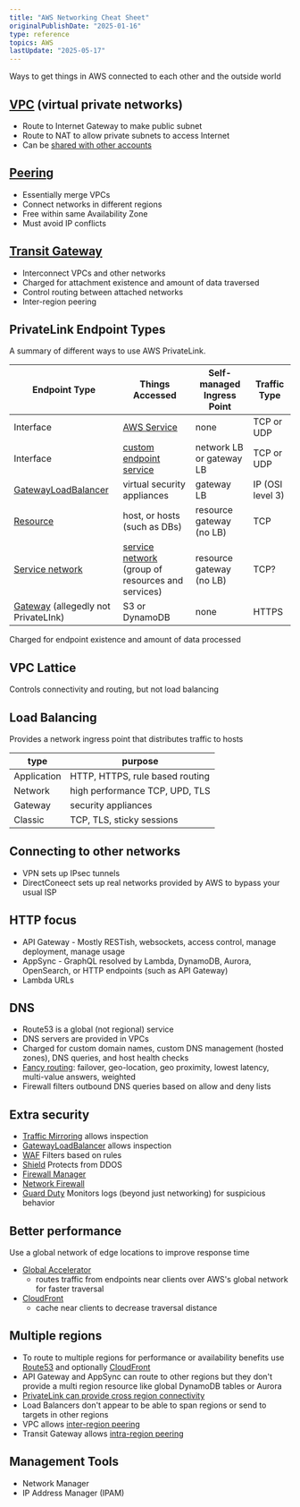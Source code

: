 ```yaml
---
title: "AWS Networking Cheat Sheet"
originalPublishDate: "2025-01-16"
type: reference
topics: AWS
lastUpdate: "2025-05-17"
---
```


Ways to get things in AWS connected to each other and the outside world

## [VPC](https://docs.aws.amazon.com/vpc/latest/userguide/what-is-amazon-vpc.html) (virtual private networks)

- Route to Internet Gateway to make public subnet
- Route to NAT to allow private subnets to access Internet
- Can be [shared with other accounts](https://docs.aws.amazon.com/vpc/latest/userguide/vpc-sharing.html)

## [Peering](https://docs.aws.amazon.com/vpc/latest/peering/what-is-vpc-peering.html)

- Essentially merge VPCs
- Connect networks in different regions
- Free within same Availability Zone
- Must avoid IP conflicts

## [Transit Gateway](https://docs.aws.amazon.com/vpc/latest/tgw/what-is-transit-gateway.html)

- Interconnect VPCs and other networks
- Charged for attachment existence and amount of data traversed
- Control routing between attached networks
- Inter-region peering

## PrivateLink Endpoint Types

A summary of different ways to use AWS PrivateLink.

| Endpoint Type                                                                                                               | Things Accessed                                                                                                              | Self-managed Ingress Point | Traffic Type     |
| --------------------------------------------------------------------------------------------------------------------------- | ---------------------------------------------------------------------------------------------------------------------------- | -------------------------- | ---------------- |
| Interface                                                                                                                   | [AWS Service](https://docs.aws.amazon.com/vpc/latest/privatelink/privatelink-access-aws-services.html)                       | none                       | TCP or UDP       |
| Interface                                                                                                                   | [custom endpoint service](https://docs.aws.amazon.com/vpc/latest/privatelink/privatelink-share-your-services.html)           | network LB or gateway LB   | TCP or UDP       |
| [GatewayLoadBalancer](https://docs.aws.amazon.com/vpc/latest/privatelink/vpce-gateway-load-balancer.html)                   | virtual security appliances                                                                                                  | gateway LB                 | IP (OSI level 3) |
| [Resource](https://docs.aws.amazon.com/vpc/latest/privatelink/privatelink-access-resources.html#resource-endpoint-overview) | host, or hosts (such as DBs)                                                                                                 | resource gateway (no LB)   | TCP              |
| [Service network](https://docs.aws.amazon.com/vpc/latest/privatelink/privatelink-access-service-networks.html)              | [service network](https://docs.aws.amazon.com/vpc-lattice/latest/ug/service-networks.html) (group of resources and services) | resource gateway (no LB)   | TCP?             |
| [Gateway](https://docs.aws.amazon.com/vpc/latest/privatelink/gateway-endpoints.html) (allegedly  not PrivateLInk)                                        | S3 or DynamoDB                                                                                                               | none                       | HTTPS            |

Charged for endpoint existence and amount of data processed

## VPC Lattice

Controls connectivity and routing, but not load balancing

## Load Balancing

Provides a network ingress point that distributes traffic to hosts

| type        | purpose                         |
| ----------- | ------------------------------- |
| Application | HTTP, HTTPS, rule based routing |
| Network     | high performance TCP, UPD, TLS  |
| Gateway     | security appliances             |
| Classic     | TCP, TLS, sticky sessions       |


## Connecting to other networks

- VPN sets up IPsec tunnels
- DirectConeect sets up real networks provided by AWS to bypass your usual ISP

## HTTP focus

- API Gateway - Mostly RESTish, websockets, access control, manage deployment, manage usage
- AppSync - GraphQL resolved by Lambda, DynamoDB, Aurora, OpenSearch, or HTTP endpoints (such as API Gateway)
- Lambda URLs


## DNS

- Route53 is a global (not regional) service
- DNS servers are provided in VPCs
- Charged for custom domain names, custom DNS management (hosted zones), DNS queries, and host health checks
- [Fancy routing](https://docs.aws.amazon.com/Route53/latest/DeveloperGuide/routing-policy.html): failover, geo-location, geo proximity, lowest latency, multi-value answers, weighted
- Firewall filters outbound DNS queries based on allow and deny lists

## Extra security

- [Traffic Mirroring](https://docs.aws.amazon.com/vpc/latest/mirroring/what-is-traffic-mirroring.html) allows inspection
- [GatewayLoadBalancer](https://docs.aws.amazon.com/vpc/latest/privatelink/vpce-gateway-load-balancer.html) allows inspection
- [WAF](https://docs.aws.amazon.com/waf/latest/developerguide/waf-chapter.html) Filters based on rules
- [Shield](https://docs.aws.amazon.com/waf/latest/developerguide/shield-chapter.html) Protects from DDOS
- [Firewall Manager](https://docs.aws.amazon.com/waf/latest/developerguide/fms-chapter.html)
- [Network Firewall](https://docs.aws.amazon.com/network-firewall/latest/developerguide/what-is-aws-network-firewall.html)
- [Guard Duty](https://docs.aws.amazon.com/guardduty/latest/ug/what-is-guardduty.html) Monitors logs (beyond just networking) for suspicious behavior

## Better performance
Use a global network of edge locations to improve response time
- [Global Accelerator](https://docs.aws.amazon.com/global-accelerator/latest/dg/what-is-global-accelerator.html)
    - routes traffic from endpoints near clients over AWS's global network for faster traversal
- [CloudFront](https://docs.aws.amazon.com/AmazonCloudFront/latest/DeveloperGuide/Introduction.html)
    - cache near clients to decrease traversal distance

## Multiple regions
- To route to multiple regions for performance or availability benefits use [Route53](https://aws.amazon.com/blogs/compute/implementing-multi-region-failover-for-amazon-api-gateway/) and optionally [CloudFront](https://docs.aws.amazon.com/architecture-diagrams/latest/multi-region-api-gateway-with-cloudfront/multi-region-api-gateway-with-cloudfront.html) 
- API Gateway and AppSync can route to other regions but they don't provide a multi region resource like global DynamoDB tables or Aurora
- [PrivateLink can provide cross region connectivity](https://aws.amazon.com/blogs/networking-and-content-delivery/introducing-cross-region-connectivity-for-aws-privatelink/)
- Load Balancers don't appear to be able to span regions or send to targets in other regions
- VPC allows [inter-region peering](https://docs.aws.amazon.com/vpc/latest/peering/what-is-vpc-peering.html)
- Transit Gateway allows [intra-region peering](https://docs.aws.amazon.com/vpc/latest/tgw/tgw-peering.html)


## Management Tools

- Network Manager
- IP Address Manager (IPAM)